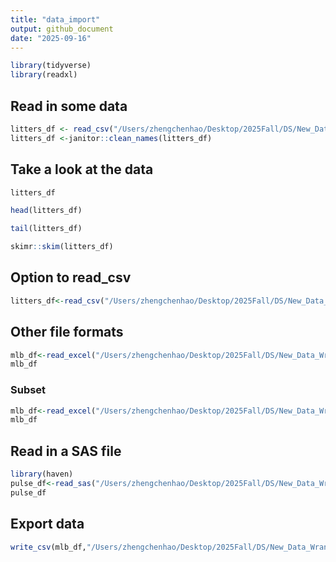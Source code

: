 ```yaml
---
title: "data_import"
output: github_document
date: "2025-09-16"
---
```


```r
library(tidyverse)
library(readxl)
```

## Read in some data

```r
litters_df <- read_csv("/Users/zhengchenhao/Desktop/2025Fall/DS/New_Data_Wrangling_I/data/FAS_litters.csv")
litters_df <-janitor::clean_names(litters_df)
```

## Take a look at the data
```r
litters_df
```

```r
head(litters_df)
```

```r
tail(litters_df)
```

```r
skimr::skim(litters_df)
```
## Option to read_csv
```r
litters_df<-read_csv("/Users/zhengchenhao/Desktop/2025Fall/DS/New_Data_Wrangling_I/data/FAS_litters.csv",skip=10,col_names = FALSE)
```

## Other file formats
```r
mlb_df<-read_excel("/Users/zhengchenhao/Desktop/2025Fall/DS/New_Data_Wrangling_I/data/mlb11.xlsx")
mlb_df
```

### Subset
```r
mlb_df<-read_excel("/Users/zhengchenhao/Desktop/2025Fall/DS/New_Data_Wrangling_I/data/mlb11.xlsx",range="A1:F7")
mlb_df
```

## Read in a SAS file
```r
library(haven)
pulse_df<-read_sas("/Users/zhengchenhao/Desktop/2025Fall/DS/New_Data_Wrangling_I/data/public_pulse_data.sas7bdat")
pulse_df
```

## Export data
```r
write_csv(mlb_df,"/Users/zhengchenhao/Desktop/2025Fall/DS/New_Data_Wrangling_I/mlb_subtable.csv")
```

